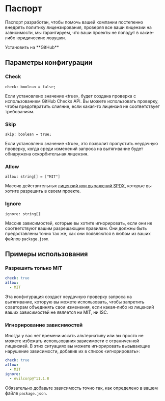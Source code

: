 
# <Passport size={96} /> Паспорт

Паспорт разработан, чтобы помочь вашей компании постепенно внедрять политику лицензирования, проверяя все ваши лицензии на зависимости, мы гарантируем, что ваши проекты не попадут в какие-либо юридические ловушки.

<Install href="https://github.com/marketplace/hike-passport">
  Установить на **GitHub**
</Install>

## Параметры конфигурации

### Check

```tsx
check: boolean = false;
```

Если установлено значение «true», будет создана проверка с использованием GitHub Checks API. Вы можете использовать проверку, чтобы предотвратить слияние, если какая-то лицензия не соответствует требованиям.

### Skip

```tsx
skip: boolean = true;
```

Если установлено значение «true», это позволит пропустить неудачную проверку, когда среди изменений запроса на вытягивание будет обнаружена оскорбительная лицензия.

### Allow

```tsx
allow: string[] = ["MIT"]
```

Массив действительных [лицензий или выражений SPDX](https://spdx.org/licenses/), которые вы хотите разрешить в своем проекте.

### Ignore

```tsx
ignore: string[]
```

Массив зависимостей, которые вы хотите игнорировать, если они не соответствуют вашим разрешающим правилам. Они должны быть предоставлены точно так же, как они появляются в любом из ваших файлов `package.json`.

## Примеры использования

### Разрешить только MIT

```yaml filename=".github/passport.yaml"
check: true
allow:
  - MIT
```

Эта конфигурация создаст неудачную проверку запроса на вытягивание, которую вы можете использовать, чтобы запретить соавторам объединять свои изменения, если какая-либо из лицензий ваших зависимостей не является ни MIT, ни ISC.

### Игнорирование зависимостей

Иногда у вас нет времени искать альтернативу или вы просто не можете избежать использования зависимости с ограниченной лицензией. В этих ситуациях вы можете игнорировать вызывающие нарушение зависимости, добавив их в список «игнорировать»:

```yaml filename=".github/passport.yaml"
check: true
allow:
  - MIT
ignore:
  - evilcorp@^11.1.0
```

Обязательно добавьте зависимость точно так, как определено в вашем файле `package.json`.
